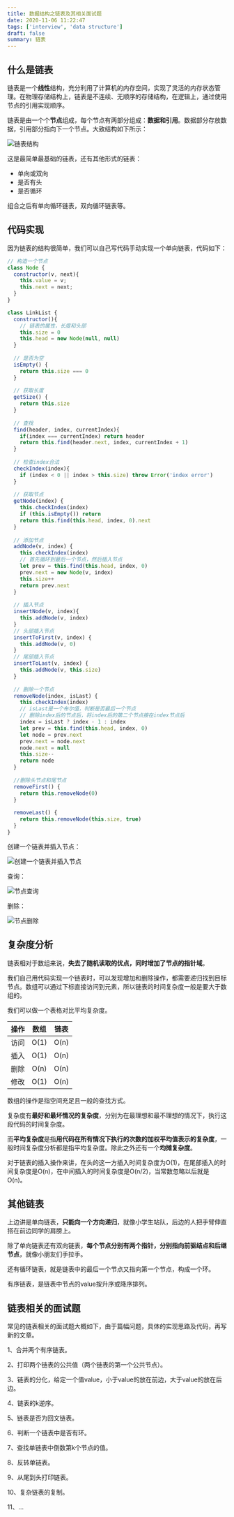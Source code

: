 ```yaml
---
title: 数据结构之链表及其相关面试题
date: 2020-11-06 11:22:47
tags: ['interview', 'data structure']
draft: false
summary: 链表
---
```


## 什么是链表

链表是一个**线性**结构，充分利用了计算机的内存空间，实现了灵活的内存状态管理。在物理存储结构上，链表是不连续、无顺序的存储结构，在逻辑上，通过使用节点的引用实现顺序。

链表是由一个个**节点**组成，每个节点有两部分组成：**数据和引用**。数据部分存放数据，引用部分指向下一个节点。大致结构如下所示：

![链表结构](/static/数据结构之链表及其相关面试题/1.png)

这是最简单最基础的链表，还有其他形式的链表：

- 单向或双向
- 是否有头
- 是否循环

组合之后有单向循环链表，双向循环链表等。

## 代码实现

因为链表的结构很简单，我们可以自己写代码手动实现一个单向链表，代码如下：

``` js
// 构造一个节点
class Node {
  constructor(v, next){
    this.value = v;
    this.next = next;
  }
}

class LinkList {
  constructor(){
    // 链表的属性，长度和头部
    this.size = 0
    this.head = new Node(null, null)
  }
    
  // 是否为空
  isEmpty() {
    return this.size === 0
  }
  
  // 获取长度
  getSize() {
    return this.size
  }
   
  // 查找
  find(header, index, currentIndex){
    if(index === currentIndex) return header
    return this.find(header.next, index, currentIndex + 1)
  }
    
  // 检查index合法
  checkIndex(index){
    if (index < 0 || index > this.size) throw Error('index error')
  }
    
  // 获取节点
  getNode(index) {
    this.checkIndex(index)
    if (this.isEmpty()) return
    return this.find(this.head, index, 0).next
  }
    
  // 添加节点
  addNode(v, index) {
    this.checkIndex(index)
    // 首先循环到最后一个节点，然后插入节点
    let prev = this.find(this.head, index, 0)
    prev.next = new Node(v, index)
    this.size++
    return prev.next
  }
    
  // 插入节点
  insertNode(v, index){
    this.addNode(v, index)
  }
  // 头部插入节点
  insertToFirst(v, index) {
    this.addNode(v, 0)
  }
  // 尾部插入节点
  insertToLast(v, index) {
    this.addNode(v, this.size)
  }
    
  // 删除一个节点
  removeNode(index, isLast) {
    this.checkIndex(index)
    // isLast是一个布尔值，判断是否最后一个节点
    // 删除index后的节点后，将index后的第二个节点接在index节点后
    index = isLast ? index - 1 : index
    let prev = this.find(this.head, index, 0)
    let node = prev.next
    prev.next = node.next
    node.next = null
    this.size--
    return node
  }
    
  //删除头节点和尾节点
  removeFirst() {
    return this.removeNode(0)
  }
    
  removeLast() {
    return this.removeNode(this.size, true)
  }
}
```

创建一个链表并插入节点：

![创建一个链表并插入节点](/static/数据结构之链表及其相关面试题/image-20201107233354917.png)

查询：

![节点查询](/static/数据结构之链表及其相关面试题/image-20201107234403223.png)

删除：

![节点删除](/static/数据结构之链表及其相关面试题/image-20201108001732008.png)

## 复杂度分析

链表相对于数组来说，**失去了随机读取的优点，同时增加了节点的指针域**。

我们自己用代码实现一个链表时，可以发现增加和删除操作，都需要递归找到目标节点。数组可以通过下标直接访问到元素，所以链表的时间复杂度一般是要大于数组的。

我们可以做一个表格对比平均复杂度。

| 操作 | 数组 | 链表 |
| :--: | :--: | :--: |
| 访问 | O(1) | O(n) |
| 插入 | O(1) | O(n) |
| 删除 | O(n) | O(n) |
| 修改 | O(1) | O(n) |

数组的操作是指空间充足且一般的查找方式。

复杂度有**最好和最坏情况的复杂度**，分别为在最理想和最不理想的情况下，执行这段代码的时间复杂度。

而**平均复杂度**是指**用代码在所有情况下执行的次数的加权平均值表示的复杂度**，一般时间复杂度分析都是指平均复杂度。除此之外还有一个**均摊复杂度**。

对于链表的插入操作来讲，在头的这一方插入时间复杂度为O(1)，在尾部插入的时间复杂度是O(n)，在中间插入的时间复杂度是O(n/2)，当常数忽略以后就是O(n)。

## 其他链表

上边讲是单向链表，**只能向一个方向递归**，就像小学生站队，后边的人把手臂伸直搭在前边同学的肩膀上。

除了单向链表还有双向链表，**每个节点分别有两个指针，分别指向前驱结点和后继节点**，就像小朋友们手拉手。

还有循环链表，就是链表中的最后一个节点又指向第一个节点，构成一个环。

有序链表，是链表中节点的value按升序或降序排列。

## 链表相关的面试题

常见的链表相关的面试题大概如下，由于篇幅问题，具体的实现思路及代码，再写新的文章。

1、合并两个有序链表。

2、打印两个链表的公共值（两个链表的第一个公共节点）。

3、链表的分化，给定一个值value，小于value的放在前边，大于value的放在后边。

4、链表的k逆序。

5、链表是否为回文链表。

6、判断一个链表中是否有环。

7、查找单链表中倒数第k个节点的值。

8、反转单链表。

9、从尾到头打印链表。

10、复杂链表的复制。

11、...





